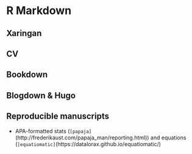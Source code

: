 # R Markdown {#rmarkdown}

## Xaringan

## CV

## Bookdown

## Blogdown & Hugo

## Reproducible manuscripts

- APA-formatted stats (`[papaja]`(http://frederikaust.com/papaja_man/reporting.html)) and equations (`[equatiomatic]`(https://datalorax.github.io/equatiomatic/)

